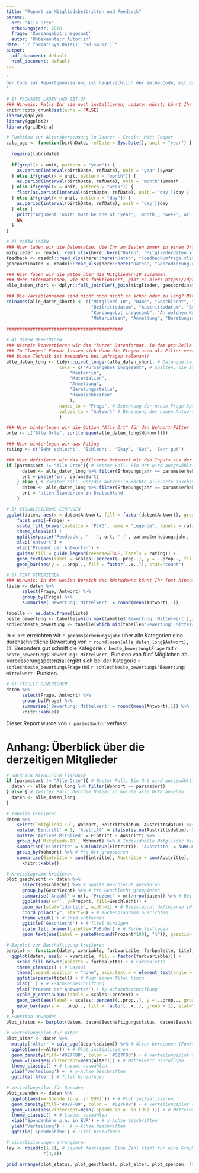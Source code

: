 ```yaml
---
title: "Report zu Mitgliedsbeitritten und Feedback"
params:
  ort: 'Alle Orte'
  erhebungsjahr: 2020
  frage: 'Kursangebot insgesamt'
  autor: 'Unbekannte:r Autor:in'
date: "`r format(Sys.Date(), '%d.%m.%Y')`"
output:
  pdf_document: default
  html_document: default
---
```


```r
"
Der Code zur Reportgenerierung ist hauptsächlich der selbe Code, mit dem Ihr Eure Applikation schreibt. Die Variablen werden über Parameter 'params' übergeben - so wird die Visualisierung entsprechend der Auswahl angepasst. Den Standardwert für die Parameter könnt Ihr oben festlegen (params: paramtername: 'Standardwert'). Wenn Ihr Änderungen vornehmt, muss die PDF-Datei geschlossen werden, bevor Ihr sie neu aufsetzen könnt.
"
```

```r
# 1) PACKAGES LADEN UND SET-UP
### Hinweis: Falls Ihr sie noch installieren, updaten müsst, könnt Ihr diesen Code ausführen: install.packages(c('dplyr', 'ggplot2))
knitr::opts_chunk$set(echo = FALSE)
library(dplyr)
library(ggplot2)
library(gridExtra)

# Funktion zur Altersberechnung in Jahren - Credit: Matt Cooper
calc_age <- function(birthDate, refDate = Sys.Date(), unit = "year") {
  
  require(lubridate)
  
  if(grepl(x = unit, pattern = "year")) {
    as.period(interval(birthDate, refDate), unit = 'year')$year
  } else if(grepl(x = unit, pattern = "month")) {
    as.period(interval(birthDate, refDate), unit = 'month')$month
  } else if(grepl(x = unit, pattern = "week")) {
    floor(as.period(interval(birthDate, refDate), unit = 'day')$day / 7)
  } else if(grepl(x = unit, pattern = "day")) {
    as.period(interval(birthDate, refDate), unit = 'day')$day
  } else {
    print("Argument 'unit' must be one of 'year', 'month', 'week', or 'day'")
    NA
  }
}
```

```r
# 2) DATEN LADEN
### Hier laden wir die Datensätze, die Ihr am Besten immer in einem Ordner namens "Daten" speichert.
mitglieder <- readxl::read_xlsx(here::here("Daten", "Mitgliederdaten.xlsx"))
feedback <- readxl::read_xlsx(here::here("Daten", "Feedbackumfrage.xlsx"))
geocoordinaten <- readxl::read_xlsx(here::here("Daten", "Geocodierung.xlsx"))

### Hier fügen wir die Daten über die Mitglieder-ID zusammen.
### Mehr Informationen, wie das funktioniert, gibt es hier: https://dplyr.tidyverse.org/reference/join.html
alle_daten_short <- dplyr::full_join(left_join(mitglieder, geocoordinaten, by = 'Wohnort'), feedback, by = "Mitglieds-ID")

### Die Variablennamen sind nicht noch nicht so schön oder zu lang? Mit dem Snippet colnames(datensatz) <- c("Name1", "Name2", ...) lässt sich das ändern.
colnames(alle_daten_short) <- c("Mitglieds-ID", "Name", "Geschlecht", "Geburtsdatum", "Wohnort", "Bundesland", 
                                "Beitrittsdatum", "Austrittsdatum", "Beschäftigungsstatus", "Spende (p.a. in EUR)", "Lat", "Long", 
                                "Kursangebot insgesamt", "An welchem Kursniveau nimmst Du teil?", "Mentor:in", 
                                "Materialien", "Anmeldung", "Beratungsstelle", "Räumlichkeiten", "Erhebungsjahr")
                               
############################################
```


```r
# 4) DATEN BEREINIGEN
### Hiermit konvertieren wir das "kurze" Datenformat, in dem pro Zeile eine Beobachtung und pro Spalte eine Variable festgesetzt ist.
### Im "langen" Format lassen sich dann die Fragen auch als Filter verwenden - das ist später für die Visualisierung praktisch.
### Diese Technik ist besonders bei Umfragen relevant!
alle_daten_long <- tidyr::pivot_longer(alle_daten_short, # Datenquelle
                    cols = c("Kursangebot insgesamt", # Spalten, die zusammengefügt werden sollen.
                        "Mentor:in",
                        "Materialien",
                        "Anmeldung",
                        "Beratungsstelle",
                        "Räumlichkeiten"
                        ),
                    names_to = "Frage", # Benennung der neuen Frage-Spalte
                    values_to = "Antwort" # Benennung der neuen Antwort-Spalte
                    )

### Hier hinterlegen wir die Option "Alle Ort" für den Wohnort-Filter
orte <- c("Alle Orte", sort(unique(alle_daten_long$Wohnort)))

### Hier hinterlegen wir das Rating
rating <- c('Sehr schlecht', 'Schlecht', 'Okay', 'Gut', 'Sehr gut')

### Hier definieren wir das gefilterte Datenset mit den Inputs aus der Applikation, die hier über params übergeben werden.
if (params$ort != "Alle Orte"){ # Erster Fall: Ein Ort wird ausgewählt.
      daten <- alle_daten_long %>% filter(Erhebungsjahr == params$erhebungsjahr, Wohnort == params$ort)
      ort = paste('in', params$ort)
    } else { # Zweiter Fall: Der/die Nutzer:in möchte alle Orte ansehen.
      daten <- alle_daten_long %>% filter(Erhebungsjahr == params$erhebungsjahr)
      ort = 'allen Standorten in Deutschland'
    } 
```

```r
# 5) VISUALISIERUNG EINFÜGEN
ggplot(daten, aes(x = daten$Antwort, fill = factor(daten$Antwort), group = daten$Frage)) +
    facet_wrap(~Frage) +
    scale_fill_brewer(palette = 'PiYG', name = "Legende", labels = rating) +
    theme_classic() +
    ggtitle(paste('Feedback', ' - ', ort, ' (', params$erhebungsjahr, ')', sep = '')) + # fügt einen Titel hinzu
    xlab('Antwort') + 
    ylab('Prozent der Antworten') + 
    guides(fill = guide_legend(reverse=TRUE, labels = rating)) + 
    geom_text(aes(label = scales::percent(..prop..), y = ..prop.., fill = factor(..x..)), stat= "count", vjust = - 0.3, size = 2) +
    geom_bar(aes(y = ..prop.., fill = factor(..x..)), stat="count")
```

```r
# 6) TEXT GENERIEREN
### Hinweis: In den weißen Bereich des RMarkdowns könnt Ihr Text hinzufügen. 
liste <- daten %>%
      select(Frage, Antwort) %>%
      group_by(Frage) %>%
      summarise('Bewertung: Mittelwert' = round(mean(Antwort),1)) 

tabelle <- as.data.frame(liste)
beste_bewertung <- tabelle[which.max(tabelle$'Bewertung: Mittelwert'),]
schlechteste_bewertung <- tabelle[which.min(tabelle$'Bewertung: Mittelwert'),]

```
In `r ort` erreichten wir `r params$erhebungsjahr` über alle Kategorien eine durchschnittliche Bewertung von `r round(mean(alle_daten_long$Antwort), 2)`. Besonders gut schnitt die Kategorie `r beste_bewertung$Frage` mit `r beste_bewertung$'Bewertung: Mittelwert'` Punkten von fünf Möglichen ab. Verbesserungspotenzial ergibt sich bei der Kategorie `r schlechteste_bewertung$Frage` mit `r schlechteste_bewertung$'Bewertung: Mittelwert'` Punkten.


```r
# 6) TABELLE GENERIEREN
daten %>%
      select(Frage, Antwort) %>%
      group_by(Frage) %>%
      summarise('Bewertung: Mittelwert' = round(mean(Antwort),1)) %>% 
      knitr::kable()

```
Dieser Report wurde von `r params$autor` verfasst.

\newpage

# Anhang: Überblick über die derzeitigen Mitglieder

```r
# ÜBERLICK MITGLIEDER EINFÜGEN
if (params$ort != "Alle Orte"){ # Erster Fall: Ein Ort wird ausgewählt.
  daten <- alle_daten_long %>% filter(Wohnort == params$ort)
} else { # Zweiter Fall: Der/die Nutzer:in möchte alle Orte ansehen.
  daten <- alle_daten_long
}
```


```r
# Tabelle kreiieren
daten %>%
    select(`Mitglieds-ID`, Wohnort, Beitrittsdatum, Austrittsdatum) %>% # Spalten auswählen
    mutate('Eintritt' = 1, 'Austritt' = ifelse(is.na(Austrittsdatum), 0,1)) %>% #  Eintritt, Austritt und Aktivitätsstatus codieren
    mutate('Aktives Mitglied' = Eintritt - Austritt) %>%
    group_by(`Mitglieds-ID`, Wohnort) %>% # Individuelle Mitglieder heraussuchen
    summarise('Eintritte' = sum(unique(Eintritt)), 'Austritte' = sum(unique(Austritt)), 'Aktive Mitglieder' = sum(unique(`Aktives Mitglied`))) %>% # Anzahl berechnen
    group_by(Wohnort) %>% # Pro Ort gruppieren
    summarise(Eintritte = sum(Eintritte), Austritte = sum(Austritte), 'Aktive Mitglieder' = sum(`Aktive Mitglieder`)) %>% # Zusammenfassung berechnen
      knitr::kable()
```


```r
# Kreisdiagramm kreiieren
plot_geschlecht <- daten %>%
      select(Geschlecht) %>% # Spalte Geschlecht auswählen
      group_by(Geschlecht) %>% # Pro Geschlecht gruppieren
      summarise('Anzahl' = n(), 'Prozent' = n()/nrow(daten)) %>% # Bei Gruppierung Anzahlung und Prozent bestimmen
      ggplot(aes(x='', y=Prozent, fill=Geschlecht)) +
      geom_bar(stat="identity", width=1) + # Basislayout definieren (Hinweis: Das ist ein Barchart)
      coord_polar("y", start=0) + # Kuchendiagramm ausrichten
      theme_void() + # Grid entfernen
      ggtitle('Geschlecht') + # Titel hinzügen
      scale_fill_brewer(palette='PuBuGn') + # Farbe festlegen
      geom_text(aes(label = paste0(round(Prozent*100), "%")), position = position_stack(vjust = 0.5)) # Beschriftungen kreiieren
```


```r
# Barplot zur Beschäftigung kreiieren
barplot <- function(daten, xvariable, farbvariable, farbpalette, titel) {
  ggplot(daten, aes(x = xvariable, fill = factor(farbvariable))) +
    scale_fill_brewer(palette = farbpalette) + # Farbpalette
    theme_classic() + # Layout
    theme(legend.position = "none", axis.text.x = element_text(angle = 45, vjust = 0.5)) + # Legende ausblenden, da hier nicht notwendig
    ggtitle(paste(titel)) + # fügt einen Titel hinzu
    xlab('') + # x-Achsenbeschriftung
    ylab('Prozent der Antworten') + #y-Achsenbeschriftung
    scale_y_continuous(labels = scales::percent) +
    geom_text(aes(label = scales::percent(..prop..), y = ..prop.., group = 1), stat= "count", vjust = 0.011, size = 1.75) + # Beschriftung
    geom_bar(aes(y = ..prop.., fill = factor(..x..), group = 1), stat="count") # Graphtyp und y-Achse in Prozent
  }
# Funktion anwenden
plot_status <- barplot(daten, daten$Beschäftigungsstatus, daten$Beschäftigungsstatus, 'PuBuGn', 'Beschäftigung')
```


```r
# Verteilungsplot für Alter
plot_alter <- daten %>% 
  mutate('Alter' = calc_age(Geburtsdatum)) %>% # Alter berechnen (Funktion unter Daten bereinigen)
  ggplot(aes(x=Alter)) + # Plot initialisieren
  geom_density(fill='#027F88', color = '#027F88') + # Verteilungsplot erstellen
  geom_vline(aes(xintercept=mean(Alter))) + # Mittelwert hinzufügen
  theme_classic() + # Layout auswählen
  ylab('Verteilung') +  # y-Achse beschriften
  ggtitle('Alter') # Titel hinzufügen
```


```r
# Verteilungsplot für Spenden
plot_spenden <- daten %>% 
  ggplot(aes(x=`Spende (p.a. in EUR)`)) + # Plot initialisieren
  geom_density(fill='#027F88', color = '#027F88') + # Verteilungsplot erstellen
  geom_vline(aes(xintercept=mean(`Spende (p.a. in EUR)`))) + # Mittelwert hinzufügen
  theme_classic() + # Layout auswählen
  xlab('Spendenhöhe p.a. in EUR') + # x-Achse beschriften
  ylab('Verteilung') +  # y-Achse beschriften
  ggtitle('Spendenhöhe') # Titel hinzufügen
```

```r
# Visualisierungen arrangieren
lay <- rbind(c(1,2), # Layout festlegen: Eine Zahl steht für eine Graphik (1 für die erste Graphik in grid.arrange)
              c(3,4))
    
grid.arrange(plot_status, plot_geschlecht, plot_alter, plot_spenden, layout_matrix = lay) # Layout speichern
```

